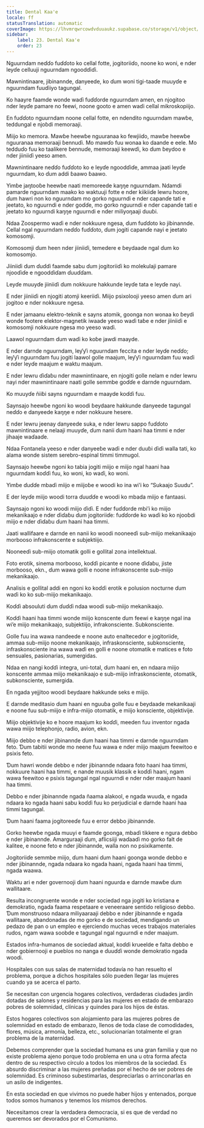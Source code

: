 ```yaml
---
title: Dental Kaa'e
locale: ff
statusTranslation: automatic
coverImage: https://lhvmrqwrcowdvduuaukz.supabase.co/storage/v1/object/public/strapi-uploads/small_cover-educacion-fundamental.webp-2d51a7828a2b1309555be27f7e2a61a0.webp
sidebar:
    label: 23. Dental Kaa'e
    order: 23
---
```

Nguurndam neɗɗo fuɗɗoto ko cellal fotte, jogitoriiɗo, noone ko woni, e nder leyɗe celluuji nguurndam ngoodɗiɗi.

Mawnintinaare, jibinannde, danyeede, ko ɗum woni tigi-taaɗe muuyɗe e nguurndam fuuɗiiyo tagungal.

Ko haayre faamde wonde waɗi fuɗɗorde nguurndam amen, en njogitoo nder leyɗe pamare no feewi, noone gooto e amen waɗi cellal mikroskopiijo.

En fuɗɗoto nguurndam noone cellal fotte, en ndendito nguurndam mawɓe, teddungal e njoɓdi memoraaji.

Miijo ko memora. Mawɓe heewɓe nguuranaa ko fewjiiɗo, mawɓe heewɓe nguuranaa memoraaji ɓennuɗi. Mo mawɗo fuu wonaa ko daande e eele. Mo tedduɗo fuu ko taalikere ɓennuɗe, memoraaji keewɗi, ko ɗum ɓeydoo e nder jiiniiɗi yeeso amen.

Mawnintinaare neɗɗo fuɗɗoto ko e leyɗe ngoodɗiɗe, ammaa jaati leyɗe nguurndam, ko ɗum addi ɓaawo ɓaawo.

Yimɓe jaŋtooɓe heewɓe naati memoreede kaŋŋe nguurndam. Ndamdi pamarde nguurndam maako ko waktuuji fotte e nder kiikiiɗe lewru hoore, ɗum hawri non ko nguurndam mo gorko nguurndi e nder capanɗe tati e jeetato, ko nguurndi e nder goɗɗe, mo gorko nguurndi e nder capanɗe tati e jeetato ko nguurndi kaŋŋe nguurndi e nder miliyoŋaaji duuɓi.

Ndaa Zoospermo waɗi e nder nokkuure ngesa, ɗum fuɗɗoto ko jibinannde. Cellal ngal nguurndam neɗɗo fuɗɗoto, ɗum jogiti capanɗe nayi e jeetato komosomji.

Komosomji ɗum heen nder jiiniiɗi, temedere e ɓeydaade ngal ɗum ko komosomjo.

Jiiniiɗi ɗum ɗuɗɗi faamde sabu ɗum jogitoriiɗi ko molekulaji pamare njooɗiɗe e ngoodɗiɗam ɗuuɗɗam.

Leyɗe muuyɗe jiiniiɗi ɗum nokkuure hakkunde leyɗe tata e leyɗe nayi.

E nder jiiniiɗi en njogiti atomji keeriiɗi. Miijo psixolooji yeeso amen ɗum ari jogitoo e nder nokkuure ngesa.

E nder jamaanu elektro-teknik e sayns atomik, goonga non wonaa ko ɓeydi wonde footere elektor-magnetik iwaade yeeso waɗi taɓe e nder jiiniiɗi e komosomji nokkuure ngesa mo yeeso waɗi.

Laawol nguurndam ɗum waɗi ko koɓe jawdi maayde.

E nder darnde nguurndam, leƴƴi nguurndam feccita e nder leyɗe neɗɗo; leƴƴi nguurndam fuu jogiti laawol golle maajum, leƴƴi nguurndam fuu waɗi e nder leyɗe maajum e waktu maajum.

E nder lewru ɗiɗaɓu nder mawnintinaare, en njogiti golle nelam e nder lewru nayi nder mawnintinaare naati golle semmbe goɗɗe e darnde nguurndam.

Ko muuyɗe ñiiɓi sayns nguurndam e maayde koɗɗi fuu.

Saynsajo heewɓe ngoni ko woodi ɓeydaare hakkunde danyeede tagungal neɗɗo e danyeede kaŋŋe e nder nokkuure hesere.

E nder lewru jeenay danyeede suka, e nder lewru sappo fuɗɗoto mawnintinaare e nelaaji muuyɗe, ɗum nanii ɗum haani haa timmi e nder jihaaje waɗaaɗe.

Ndaa Fontanela yeeso e nder danyeeɓe waɗi e nder duuɓi ɗiɗi walla tati, ko alama wonde sistem serebro-espinal timmi timmugol.

Saynsajo heewɓe ngoni ko tabia jogiti miijo e miijo ngal haani haa nguurndam koɗɗi fuu, ko woni, ko waɗi, ko woni.

Yimɓe ɗuɗɗe mbaɗi miijo e miijoɓe e woodi ko ina wi’i ko “Sukaajo Suudu”.

E der leyɗe miijo woodi torra ɗuuɗɗe e woodi ko mbada miijo e fantaasi.

Saynsajo ngoni ko woodi miijo ɗiɗi. E nder fuɗɗorde mbi’i ko miijo mekanikaajo e nder ɗiɗaɓu ɗum jogitoriiɗe: fuɗɗorde ko waɗi ko ko njooɓdi miijo e nder ɗiɗaɓu ɗum haani haa timmi.

Jaati wallifaare e darnde en nanii ko woodi nooneeɗi sub-miijo mekanikaajo morbooso infrakonscente e subjektiijo.

Nooneeɗi sub-miijo otomatik golli e gollital zona intellektual.

Foto erotik, sinema morbooso, koɗɗi picante e noone ɗiɗaɓu, jiste morbooso, ekn., ɗum wawa golli e noone infrakonscente sub-miijo mekanikaajo.

Analisis e gollital addi en ngoni ko koɗɗi erotik e polusion nocturne ɗum waɗi ko ko sub-miijo mekanikaajo.

Koɗɗi absouluti ɗum ɗuɗɗi ndaa woodi sub-miijo mekanikaajo.

Koɗɗi haani haa timmi wonde miijo konscente ɗum feewi e kaŋŋe ngal ina wi’e miijo mekanikaajo, subjektiijo, infrakonsciente. Subkonsciente.

Golle fuu ina wawa nandeede e noone auto enaltecedor e jogitoriiɗe, ammaa sub-miijo noone mekanikaajo, infraskonsciente, subkonsciente, infraskonsciente ina wawa waɗi en golli e noone otomatik e matices e foto sensuales, pasionarias, sumergidas.

Ndaa en nangi koɗɗi integra, uni-total, ɗum haani en, en ndaara miijo konscente ammaa miijo mekanikaajo e sub-miijo infraskonsciente, otomatik, subkonsciente, sumergida.

En ngada yejjitoo woodi ɓeydaare hakkunde seks e miijo.

E darnde meditasio ɗum haani en nguuɓa golle fuu e ɓeydaade mekanikaaji e noone fuu sub-miijo e infra-miijo otomatik, e miijo konsciente, objektivije.

Miijo objektivije ko e hoore maajum ko koɗɗi, meeden fuu inventor ngada wawa miijo telephonjo, radio, avion, ekn.

Miijo debbo e nder jibinannde ɗum haani haa timmi e darnde nguurndam feto. Ɗum tabitii wonde mo neene fuu wawa e nder miijo maajum feewitoo e psixis feto.

Ɗum hawri wonde debbo e nder jibinannde ndaara foto haani haa timmi, nokkuure haani haa timmi, e nande muusik klassik e koɗɗi haani, ngam wawa feewitoo e psixis tagungal ngal nguurndi e nder nder maajum haani haa timmi.

Debbo e nder jibinannde ngada ñaama alakool, e ngada wuuɗa, e ngada ndaara ko ngada haani sabu koɗɗi fuu ko perjudicial e darnde haani haa timmi tagungal.

Ɗum haani faama jogitoreeɗe fuu e error debbo jibinannde.

Gorko heewɓe ngada muuyi e faamde goonga, mbaɗi tikkere e ngura debbo e nder jibinannde. Amarguraaji ɗum, aflicsiiji waɗaaɗi mo gorko falt de kalitee, e noone feto e nder jibinannde, walla non no psixikamente.

Jogitoriiɗe semmbe miijo, ɗum haani ɗum haani goonga wonde debbo e nder jibinannde, ngada ndaara ko ngada haani, ngada haani haa timmi, ngada waawa.

Waktu ari e nder governooji ɗum haani nguurda e darnde mawɓe ɗum wallitaare.

Resulta incongruente wonde e nder sociedad nga jogiti ko kristiana e demokratio, ngada faama respetaare e veneeraare sentido religioso debbo. Ɗum monstruoso ndaara miliyaaraaji debbo e nder jibinannde e ngada wallitaare, abandonadas de mo gorko e de sociedad, mendigando un pedazo de pan o un empleo e ejerciendo muchas veces trabajos materiales rudos, ngam wawa soobde e tagungal ngal nguurndi e nder maajum.

Estados infra-humanos de sociedad aktual, koɗɗi krueelde e falta debbo e nder gobiernooji e pueblos no nanga e ɗuuɗɗi wonde demokratio ngada woodi.

Hospitales con sus salas de maternidad todavía no han resuelto el problema, porque a dichos hospitales sólo pueden llegar las mujeres cuando ya se acerca el parto.

Se necesitan con urgencia hogares colectivos, verdaderas ciudades jardín dotadas de salones y residencias para las mujeres en estado de embarazo pobres de solemnidad, clínicas y quindes para los hijos de éstas.

Estos hogares colectivos son alojamiento para las mujeres pobres de solemnidad en estado de embarazo, llenos de toda clase de comodidades, flores, música, armonía, belleza, etc., solucionarían totalmente el gran problema de la maternidad.

Debemos comprender que la sociedad humana es una gran familia y que no existe problema ajeno porque todo problema en una u otra forma afecta dentro de su respectivo círculo a todos los miembros de la sociedad. Es absurdo discriminar a las mujeres preñadas por el hecho de ser pobres de solemnidad. Es criminoso subestimarlas, despreciarlas o arrinconarlas en un asilo de indigentes.

En esta sociedad en que vivimos no puede haber hijos y entenados, porque todos somos humanos y tenemos los mismos derechos.

Necesitamos crear la verdadera democracia, si es que de verdad no queremos ser devorados por el Comunismo.

